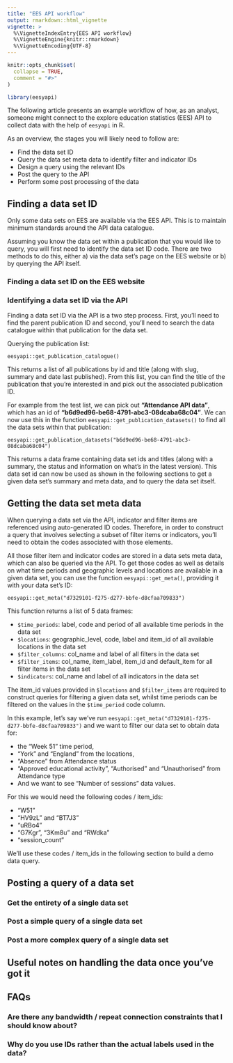 ```yaml
---
title: "EES API workflow"
output: rmarkdown::html_vignette
vignette: >
  %\VignetteIndexEntry{EES API workflow}
  %\VignetteEngine{knitr::rmarkdown}
  %\VignetteEncoding{UTF-8}
---
```


```r
knitr::opts_chunk$set(
  collapse = TRUE,
  comment = "#>"
)
```

```r
library(eesyapi)
```

The following article presents an example workflow of how, as an analyst, someone might
connect to the explore education statistics (EES) API to collect data with the help of
`eesyapi` in R.

As an overview, the stages you will likely need to follow are:

- Find the data set ID
- Query the data set meta data to identify filter and indicator IDs
- Design a query using the relevant IDs
- Post the query to the API
- Perform some post processing of the data

## Finding a data set ID

Only some data sets on EES are available via the EES API. This is to maintain 
minimum standards around the API data catalogue.

Assuming you know the data set within a publication that you would like to query, 
you will first need to identify the data set ID code. There are two methods to do 
this, either a) via the data set's page on the EES website or b) by querying the 
API itself.

### Finding a data set ID on the EES website


### Identifying a data set ID via the API

Finding a data set ID via the API is a two step process. First, you'll need to find the parent publication ID and second, you'll need to search the data catalogue within that publication for the data set.

Querying the publication list:

```
eesyapi::get_publication_catalogue()
```

This returns a list of all publications by id and title (along with slug, summary and date last published). 
From this list, you can find the title of the publication that you're interested in and pick out the 
associated publication ID.

For example from the test list, we can pick out **"Attendance API data"**, which has an 
id of **"b6d9ed96-be68-4791-abc3-08dcaba68c04"**. We can now use this in the function `eesyapi::get_publication_datasets()` to find all the data sets within that publication:

```
eesyapi::get_publication_datasets("b6d9ed96-be68-4791-abc3-08dcaba68c04")
```

This returns a data frame containing data set ids and titles (along with a summary, the status and information on what's in the latest version). This data set id can now be used as shown in the following sections to get a given data set's summary and meta data, and to query the data set itself.

## Getting the data set meta data

When querying a data set via the API, indicator and filter items are referenced 
using auto-generated ID codes. Therefore, in order to construct a query that 
involves selecting a subset of filter items or indicators, you'll need to obtain
the codes associated with those elements.

All those filter item and indicator codes are stored in a data sets meta data, 
which can also be queried via the API. To get those codes as well as details on
what time periods and geographic levels and locations are available in a given
data set, you can use the function `eesyapi::get_meta()`, providing it with your 
data set's ID:

```
eesyapi::get_meta("d7329101-f275-d277-bbfe-d8cfaa709833")
```

This function returns a list of 5 data frames:

- `$time_periods`: label, code and period of all available time periods in the data set
- `$locations`: geographic_level, code, label and item_id of all available locations in the data set
- `$filter_columns`: col_name and label of all filters in the data set
- `$filter_items`: col_name, item_label, item_id and default_item for all filter items in the data set
- `$indicators`: col_name and label of all indicators in the data set

The item_id values provided in `$locations` and `$filter_items` are required to 
construct queries for filtering a given data set, whilst time periods can be 
filtered on the values in the `$time_period` code column.

In this example, let's say we've run `eesyapi::get_meta("d7329101-f275-d277-bbfe-d8cfaa709833")`
and we want to filter our data set to obtain data for:

- the "Week 51" time period, 
- "York" and "England" from the locations,
- "Absence" from Attendance status
- "Approved educational activity", "Authorised" and "Unauthorised" from Attendance type
- And we want to see "Number of sessions" data values.

For this we would need the following codes / item_ids:

- "W51"
- "HV9zL" and "BT7J3"
- "uRBo4"
- "G7Kgr", "3Km8u" and "RWdka"
- "session_count"

We'll use these codes / item_ids in the following section to build a demo data 
query.

## Posting a query of a data set

### Get the entirety of a single data set

### Post a simple query of a single data set

### Post a more complex query of a single data set

## Useful notes on handling the data once you've got it

## FAQs

### Are there any bandwidth / repeat connection constraints that I should know about?

### Why do you use IDs rather than the actual labels used in the data?



